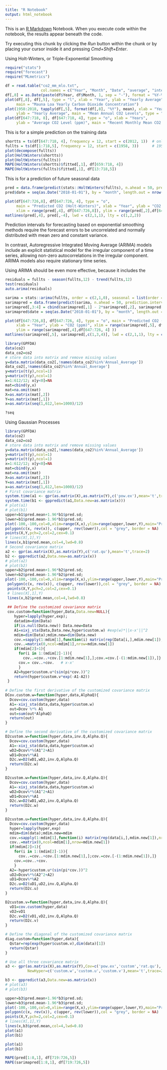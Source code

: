 ```yaml
---
title: "R Notebook"
output: html_notebook
---
```


This is an [R Markdown](http://rmarkdown.rstudio.com) Notebook. When you execute code within the notebook, the results appear beneath the code. 

Try executing this chunk by clicking the *Run* button within the chunk or by placing your cursor inside it and pressing *Cmd+Shift+Enter*. 

Using Holt-Winters, or Triple-Exponential Smoothing 

```r
require("stats")
require("forecast")
require("MLmetrics")

df = read.table("co2_mm_mlo.txt", 
                col.names = c("Year", "Month", "Date", "average", "interpolated", "trend", "days"))
df[,8] = as.Date(paste(df$Year, df$Month, 1, sep = "-"), format = "%Y-%m-%d")
plot(df[,8], df[,5], type = "l", xlab = "Year", ylab = "Yearly Average", 
     main = "Mauna Loa Yearly Carbon Dioxide Concentration")
plot(1958:2018, tapply(df[,5], format(df[,8], "%Y"), mean), xlab = "Year", 
     ylab = "Yearly Average", main = "Mean Annual CO2 Levels", type = "l")
plot(df[647:718, 8], df[647:718, 4], type = "o", xlab = "Years", 
     ylab = "Average CO2 Level (ppm)", main = "Recent Monthly Mean CO2 Levels")
```

This is for a simple prediction on the training data
```r
shortts = ts(df[647:718, 4], frequency = 12, start = c(2012, 1))  # only 2012-2017
fullts = ts(df[1:718,5], frequency = 12, start = c(1958, 3))      # 1953 - 2017
plot(decompose(fullts))
plot(HoltWinters(shortts))
plot(HoltWinters(fullts))
MAPE(HoltWinters(shortts)$fitted[,1], df[659:718, 4])
MAPE(HoltWinters(fullts)$fitted[,1], df[13:718,5])
```

This is for a prediction of future seasonal data
```r
pred = data.frame(predict(stats::HoltWinters(fullts), n.ahead = 50, prediction.interval = 1))
pred$date = seq(as.Date("2018-01-01"), by = "month", length.out = nrow(pred))

plot(df[647:726,8], df[647:726, 4], type = "o", 
     main = "Predicted CO2 (Holt-Winters)", xlab = "Year", ylab = "CO2 (ppm)", 
     xlim = range(pred[,4], df[647:726,8]), ylim = range(pred[,2],df[647:726, 4] ))
matlines(pred[,4], pred[,-4], lwd = c(2,1,1), lty = c(1,2,2))
```
Prediction intervals for forecasting based on exponential smoothing methods require the forecast errors to be uncorrelated and normally distributed with mean zero and constant variance.

In contrast, Autoregressive Integrated Moving Average (ARIMA) models include an explicit statistical model for the irregular component of a time series, allowing non-zero autocorrelations in the irregular component. ARIMA models also require stationary time series.

Using ARIMA should be even more effective, because it includes the 
```r
residuals = fullts - season(fullts,12) - trend(fullts,12)
test(residuals)
auto.arima(residuals)

sarima = stats::arima(fullts, order = c(2,1,0), seasonal = list(order = c(2,1,1), period = 12))
sarimapred = data.frame(predict(sarima, n.ahead = 50, prediction.interval = 1))
sarimapred[,3:4] = cbind(sarimapred[,1] - 2*sarimapred[,2], sarimapred[,1] + 2*sarimapred[,2])
sarimapred$date = seq(as.Date("2018-01-01"), by = "month", length.out = nrow(sarimapred))

plot(df[647:726,8], df[647:726, 4], type = "o", main = "Predicted CO2 (SARIMA)",
     xlab = "Year", ylab = "CO2 (ppm)", xlim = range(sarimapred[,5], df[647:726,8]), 
     ylim = range(sarimapred[,4],df[647:726, 4] ))
matlines(sarimapred[,5], sarimapred[,c(1,3,4)], lwd = c(2,1,1), lty = c(1,2,2))

```
```r
library(GPFDA)
data(co2)
data_co2=co2
# store data into matrix and remove missing values
y=data.matrix(data_co2[,!names(data_co2)%in%'Annual_Average'])
data_co2[,!names(data_co2)%in%'Annual_Average']
y=matrix(t(y),ncol=1)
y=matrix(t(y),ncol=1)
x=1:612/12; x[y<0]=NA
mat=cbind(y,x)
mat=na.omit(mat)
X=as.matrix(mat[,2])
Y=as.matrix(mat[,1])
x=as.matrix(seq(1,612,len=1000)/12)

?seq
```

Using Gaussian Processes
```r
library(GPFDA)
data(co2)
data_co2=co2
# store data into matrix and remove missing values
y=data.matrix(data_co2[,!names(data_co2)%in%'Annual_Average'])
y=matrix(t(y),ncol=1)
y=matrix(t(y),ncol=1)
x=1:612/12; x[y<0]=NA
mat=cbind(y,x)
mat=na.omit(mat)
X=as.matrix(mat[,2])
Y=as.matrix(mat[,1])
x=as.matrix(seq(1,612,len=1000)/12)
# First covariance matrix
system.time(a1 <- gpr(as.matrix(X),as.matrix(Y),c('pow.ex'),mean='t',trace=2))
system.time(b1 <- gppredict(a1,Data.new=as.matrix(x)))
# plot(a1)
# plot(b1)
upper=b1$pred.mean+1.96*b1$pred.sd;
lower=b1$pred.mean-1.96*b1$pred.sd;
plot(-100,-100,col=0,xlim=range(X,x),ylim=range(upper,lower,Y),main="Prediction by powered exponential", xlab="input ",ylab="response")
polygon(c(x, rev(x)), c(upper, rev(lower)),col = "grey", border = NA)
points(X,Y,pch=2,col=2,cex=0.1)
# lines(X[,1],Y)
lines(x,b1$pred.mean,col=4,lwd=0.8)
# Second covariance matrix
a2 <- gpr(as.matrix(X),as.matrix(Y),c('rat.qu'),mean='t',trace=2)
b2 <- gppredict(a2,Data.new=as.matrix(x))
# plot(a2)
# plot(b2)
upper=b2$pred.mean+1.96*b2$pred.sd;
lower=b2$pred.mean-1.96*b2$pred.sd;
plot(-100,-100,col=0,xlim=range(X,x),ylim=range(upper,lower,Y),main="Prediction by rational quadratic", xlab="input ",ylab="response")
 polygon(c(x, rev(x)), c(upper, rev(lower)),col = "grey", border = NA)
 points(X,Y,pch=2,col=2,cex=0.1)
 # lines(X[,1],Y)
 lines(x,b2$pred.mean,col=4,lwd=0.8)
 
 ## Define the customized covariance matrix 
 cov.custom=function(hyper,Data,Data.new=NULL){
    hyper=lapply(hyper,exp);
    datadim=dim(Data)
    if(is.null(Data.new)) Data.new=Data
    A1=xixj_sta(Data,Data.new,hyper$custom.w) #exp(w)*||x-x'||^2
    mdim=dim(Data);mdim.new=dim(Data.new)
    cov.=sapply(1:mdim[1],function(i) matrix(rep(Data[i,],mdim.new[1]),nrow=mdim.new[1],byrow=T)-Data.new)
    cov..=matrix(0,ncol=mdim[1],nrow=mdim.new[1])
    if(mdim[2]>1){
      for(i in 1:(mdim[2]-1)){
        cov..=cov..+cov.[1:mdim.new[1],];cov.=cov.[-(1:mdim.new[1]),]}
      cov.= cov..+cov.   # x-x'
      }
    A2=hyper$custom.u*(sin(pi*cov.))^2
    return(hyper$custom.v*exp(-A1-A2))
 }
 
# Define the first derivative of the customized covariance matrix 
DCov.custom.w=function(hyper,data,AlphaQ){
  Dcov=cov.custom(hyper,data)
  A1=-xixj_sta(data,data,hyper$custom.w)
  out=Dcov %*% A1
  out=sum(out*AlphaQ)
  return(out)
}

# Define the second derivative of the customized covariance matrix 
D2custom.w=function(hyper,data,inv.Q,Alpha.Q){
  Dcov=cov.custom(hyper,data)
  A1=-xixj_sta(data,data,hyper$custom.w)
  wD2=Dcov%*%(A1^2+A1)
  wD1=Dcov%*%A1
  D2c.w=D2(wD1,wD2,inv.Q,Alpha.Q)
  return(D2c.w)
}

D2custom.w=function(hyper,data,inv.Q,Alpha.Q){
  Dcov=cov.custom(hyper,data)
  A1=-xixj_sta(data,data,hyper$custom.w)
  wD2=Dcov%*%(A1^2+A1)
  wD1=Dcov%*%A1
  D2c.w=D2(wD1,wD2,inv.Q,Alpha.Q)
  return(D2c.w)
}

D2custom.u=function(hyper,data,inv.Q,Alpha.Q){
  Dcov=cov.custom(hyper,data)
  hyper=lapply(hyper,exp)
  mdim=dim(data);mdim.new=mdim
  cov.=sapply(1:mdim[1],function(i) matrix(rep(data[i,],mdim.new[1]),nrow=mdim.new[1],byrow=T)-data)
  cov..=matrix(0,ncol=mdim[1],nrow=mdim.new[1])
  if(mdim[2]>1){
    for(i in 1:(mdim[2]-1)){
      cov..=cov..+cov.[1:mdim.new[1],];cov.=cov.[-(1:mdim.new[1]),]}
    cov.=cov..+cov.
    }
  A2=-hyper$custom.u*(sin(pi*cov.))^2  
  uD2=Dcov%*%(A2^2+A2)
  uD1=Dcov%*%A2
  D2c.u=D2(uD1,uD2,inv.Q,Alpha.Q)
  return(D2c.u)
}

D2custom.v=function(hyper,data,inv.Q,Alpha.Q){
  vD1=cov.custom(hyper,data)
  vD2=vD1
  D2c.v=D2(vD1,vD2,inv.Q,Alpha.Q)
  return(D2c.v)
}

# Define the diagonal of the customized covariance matrix 
diag.custom=function(hyper,data){
  Qstar=rep(exp(hyper$custom.v),dim(data)[1])
  return(Qstar)
}

# Use all three covariance matrix
a3 <- gpr(as.matrix(X),as.matrix(Y),Cov=c('pow.ex','custom','rat.qu'),
          NewHyper=c('custom.w','custom.u','custom.v'),mean='t',trace=2)

b3 <- gppredict(a3,Data.new=as.matrix(x))
# plot(a3)
# plot(b3)

upper=b3$pred.mean+1.96*b3$pred.sd;
lower=b3$pred.mean-1.96*b3$pred.sd;
plot(-100,-100,col=0,xlim=range(X,x),ylim=range(upper,lower,Y),main="Prediction by sum of three kernels", xlab="input ",ylab="response")
polygon(c(x, rev(x)), c(upper, rev(lower)),col = "grey", border = NA)
points(X,Y,pch=2,col=2,cex=0.1)
# lines(X[,1],Y)
lines(x,b3$pred.mean,col=4,lwd=0.8)
plot(a1)
plot(b1)
```
```r
plot(a1)
plot(b1)
```


```r
MAPE(pred[1:8,1], df[719:726,5])
MAPE(sarimapred[1:8,1], df[719:726,5])
```

